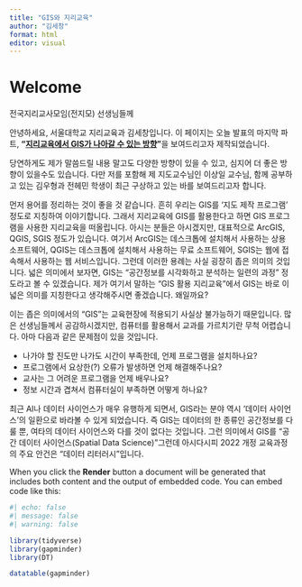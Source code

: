 ```yaml
---
title: "GIS와 지리교육"
author: "김세창"
format: html
editor: visual
---
```


# Welcome {.unnumbered}

전국지리교사모임(전지모) 선생님들께

안녕하세요, 서울대학교 지리교육과 김세창입니다. 이 페이지는 오늘 발표의 마지막 파트, **"[지리교육에서 GIS가 나아갈 수 있는 방향]{.underline}"**을 보여드리고자 제작되었습니다.

당연하게도 제가 말씀드릴 내용 말고도 다양한 방향이 있을 수 있고, 심지어 더 좋은 방향이 있을수도 있습니다. 다만 저를 포함해 제 지도교수님인 이상일 교수님, 함께 공부하고 있는 김우형과 전헤민 학생이 최근 구상하고 있는 바를 보여드리고자 합니다.

먼저 용어를 정리하는 것이 좋을 것 같습니다. 흔히 우리는 GIS를 '지도 제작 프로그램' 정도로 지칭하여 이야기합니다. 그래서 지리교육에 GIS를 활용한다고 하면 GIS 프로그램을 사용한 지리교육을 떠올립니다. 아시는 분들은 아시겠지만, 대표적으로 ArcGIS, QGIS, SGIS 정도가 있습니다. 여기서 ArcGIS는 데스크톱에 설치해서 사용하는 상용 소프트웨어, QGIS는 데스크톱에 설치해서 사용하는 무료 소프트웨어, SGIS는 웹에 접속해서 사용하는 웹 서비스입니다. 그런데 이러한 용례는 사실 굉장히 좁은 의미의 것입니다. 넓은 의미에서 보자면, GIS는 "공간정보를 시각화하고 분석하는 일련의 과정" 정도라고 볼 수 있겠습니다. 제가 여기서 말하는 "GIS 활용 지리교육"에서 GIS는 바로 이 넓은 의미를 지칭한다고 생각해주시면 좋겠습니다. 왜일까요?

이는 좁은 의미에서의 "GIS"는 교육현장에 적용되기 사실상 불가능하기 때문입니다. 많은 선생님들께서 공감하시겠지만, 컴퓨터를 활용해서 교과를 가르치기란 무척 어렵습니다. 아마 다음과 같은 문제점이 있을 것입니다.

-   나가야 할 진도만 나가도 시간이 부족한데, 언제 프로그램을 설치하나요?
-   프로그램에서 요상한(?) 오류가 발생하면 언제 해결해주나요?
-   교사는 그 어려운 프로그램을 언제 배우나요?
-   정보 시간과 겹쳐서 컴퓨터실이 부족하면 어떻게 하나요?

최근 AI나 데이터 사이언스가 매우 유행하게 되면서, GIS라는 분야 역시 '데이터 사이언스'의 일환으로 바라볼 수 있게 되었습니다. 즉 GIS는 데이터의 한 종류인 공간정보를 다룰 뿐, 여타의 데이터 사이언스와 다를 것이 없다는 것입니다. 그런 의미에서 GIS를 "공간 데이터 사이언스(Spatial Data Science)"그런데 아시다시피 2022 개정 교육과정의 주요 안건은 "데이터 리터러시"입니다.

When you click the **Render** button a document will be generated that includes both content and the output of embedded code. You can embed code like this:

```r
#| echo: false
#| message: false
#| warning: false

library(tidyverse)
library(gapminder)
library(DT)

datatable(gapminder)
```
